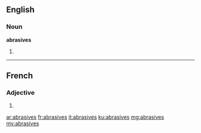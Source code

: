 ==English==

===Noun===
'''abrasives'''

# {{plural of|abrasive}}

----

==French==

===Adjective===
{{fr-adj-form}} {{f|p}}

# {{form of|feminine plural|[[abrasif]]|lang=fr}}

[[ar:abrasives]]
[[fr:abrasives]]
[[it:abrasives]]
[[ku:abrasives]]
[[mg:abrasives]]
[[my:abrasives]]